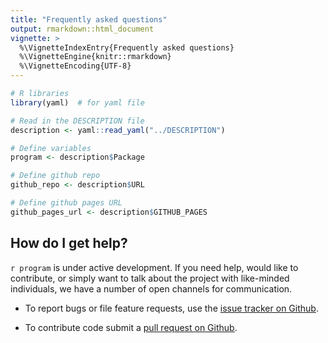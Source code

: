 ```yaml
---
title: "Frequently asked questions"
output: rmarkdown::html_document
vignette: >
  %\VignetteIndexEntry{Frequently asked questions}
  %\VignetteEngine{knitr::rmarkdown}
  %\VignetteEncoding{UTF-8}
---
```



```r
# R libraries
library(yaml)  # for yaml file

# Read in the DESCRIPTION file
description <- yaml::read_yaml("../DESCRIPTION")

# Define variables
program <- description$Package

# Define github repo
github_repo <- description$URL

# Define github pages URL
github_pages_url <- description$GITHUB_PAGES
```

## How do I get help?

``r program`` is under active development. If you need help, would like to contribute, or simply want to talk about the project with like-minded individuals, we have a number of open channels for communication.

- To report bugs or file feature requests, use the [issue tracker on Github](`r github_repo`/issues).

- To contribute code submit a [pull request on Github](`r github_repo`/pulls).




